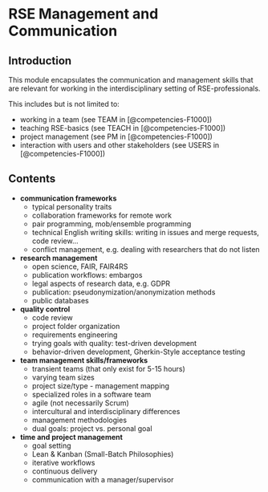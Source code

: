 # RSE Management and Communication
## Introduction

This module encapsulates the communication and management skills that are relevant for working in the interdisciplinary setting of RSE-professionals.

This includes but is not limited to:

- working in a team (see TEAM in [@competencies-F1000])
- teaching RSE-basics (see TEACH in [@competencies-F1000])
- project management (see PM in [@competencies-F1000])
- interaction with users and other stakeholders (see USERS in [@competencies-F1000])

## Contents
- **communication frameworks**
    - typical personality traits
    - collaboration frameworks for remote work
    - pair programming, mob/ensemble programming
    - technical English writing skills: writing in issues and merge requests, code review...
    - conflict management, e.g. dealing with researchers that do not listen
- **research management**
    - open science, FAIR, FAIR4RS
    - publication workflows: embargos
    - legal aspects of research data, e.g. GDPR
    - publication: pseudonymization/anonymization methods
    - public databases
- **quality control**
    - code review
    - project folder organization
    - requirements engineering
    - trying goals with quality: test-driven development
    - behavior-driven development, Gherkin-Style acceptance testing
- **team management skills/frameworks**
    - transient teams (that only exist for 5-15 hours)
    - varying team sizes
    - project size/type - management mapping
    - specialized roles in a software team
    - agile (not necessarily Scrum)
    - intercultural and interdisciplinary differences
    - management methodologies
    - dual goals: project vs. personal goal
- **time and project management**
    - goal setting
    - Lean & Kanban (Small-Batch Philosophies)
    - iterative workflows
    - continuous delivery
    - communication with a manager/supervisor
